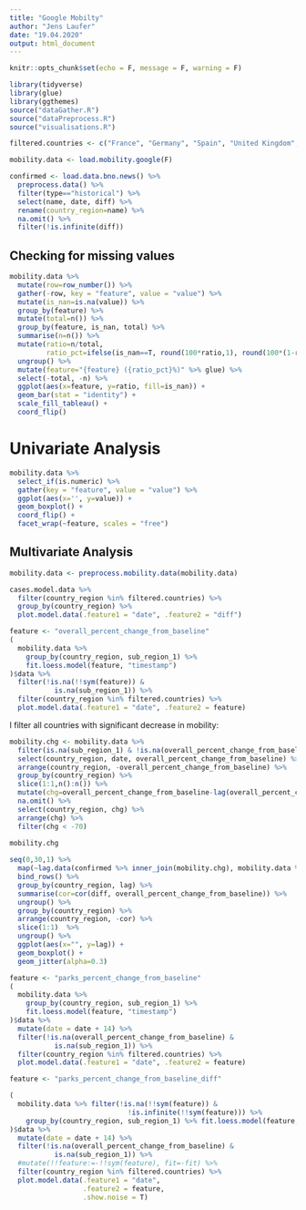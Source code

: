 ```yaml
---
title: "Google Mobilty"
author: "Jens Laufer"
date: "19.04.2020"
output: html_document
---
```


```r
knitr::opts_chunk$set(echo = F, message = F, warning = F)
```

```r
library(tidyverse)
library(glue)
library(ggthemes)
source("dataGather.R")
source("dataPreprocess.R")
source("visualisations.R")
```

```r
filtered.countries <- c("France", "Germany", "Spain", "United Kingdom", "Italy", "United States")
```


```r
mobility.data <- load.mobility.google(F) 
```


```r
confirmed <- load.data.bno.news() %>% 
  preprocess.data() %>% 
  filter(type=="historical") %>% 
  select(name, date, diff) %>% 
  rename(country_region=name) %>% 
  na.omit() %>% 
  filter(!is.infinite(diff))
```






## Checking for missing values 



```r
mobility.data %>% 
  mutate(row=row_number()) %>% 
  gather(-row, key = "feature", value = "value") %>% 
  mutate(is_nan=is.na(value)) %>% 
  group_by(feature) %>% 
  mutate(total=n()) %>% 
  group_by(feature, is_nan, total) %>% 
  summarise(n=n()) %>%
  mutate(ratio=n/total, 
         ratio_pct=ifelse(is_nan==T, round(100*ratio,1), round(100*(1-ratio),1))) %>% 
  ungroup() %>%
  mutate(feature="{feature} ({ratio_pct}%)" %>% glue) %>% 
  select(-total, -n) %>% 
  ggplot(aes(x=feature, y=ratio, fill=is_nan)) +
  geom_bar(stat = "identity") +
  scale_fill_tableau() +
  coord_flip()

```




# Univariate Analysis



```r
mobility.data %>% 
  select_if(is.numeric) %>% 
  gather(key = "feature", value = "value") %>% 
  ggplot(aes(x='', y=value)) +
  geom_boxplot() +
  coord_flip() +
  facet_wrap(~feature, scales = "free") 
```



## Multivariate Analysis

```r
mobility.data <- preprocess.mobility.data(mobility.data)
```


```r
cases.model.data %>%
  filter(country_region %in% filtered.countries) %>%
  group_by(country_region) %>%
  plot.model.data(.feature1 = "date", .feature2 = "diff")
```


```r
feature <- "overall_percent_change_from_baseline"
(
  mobility.data %>%
    group_by(country_region, sub_region_1) %>%
    fit.loess.model(feature, "timestamp")
)$data %>%
  filter(!is.na(!!sym(feature)) &
           is.na(sub_region_1)) %>%
  filter(country_region %in% filtered.countries) %>%
  plot.model.data(.feature1 = "date", .feature2 = feature)
```






I filter all countries with significant decrease in mobility:

```r
mobility.chg <- mobility.data %>% 
  filter(is.na(sub_region_1) & !is.na(overall_percent_change_from_baseline)) %>% 
  select(country_region, date, overall_percent_change_from_baseline) %>% 
  arrange(country_region, -overall_percent_change_from_baseline) %>% 
  group_by(country_region) %>% 
  slice(1:1,n():n()) %>% 
  mutate(chg=overall_percent_change_from_baseline-lag(overall_percent_change_from_baseline)) %>% 
  na.omit() %>% 
  select(country_region, chg) %>% 
  arrange(chg) %>% 
  filter(chg < -70)
  
mobility.chg
```



```r
seq(0,30,1) %>% 
  map(~lag.data(confirmed %>% inner_join(mobility.chg), mobility.data %>% inner_join(mobility.chg), ., "overall_percent_change_from_baseline")) %>% 
  bind_rows() %>% 
  group_by(country_region, lag) %>% 
  summarise(cor=cor(diff, overall_percent_change_from_baseline)) %>% 
  ungroup() %>% 
  group_by(country_region) %>% 
  arrange(country_region, -cor) %>% 
  slice(1:1)  %>% 
  ungroup() %>% 
  ggplot(aes(x="", y=lag)) +
  geom_boxplot() +
  geom_jitter(alpha=0.3)
```




```r
feature <- "parks_percent_change_from_baseline"
(
  mobility.data %>%
    group_by(country_region, sub_region_1) %>%
    fit.loess.model(feature, "timestamp")
)$data %>%
  mutate(date = date + 14) %>%
  filter(!is.na(overall_percent_change_from_baseline) &
           is.na(sub_region_1)) %>%
  filter(country_region %in% filtered.countries) %>%
  plot.model.data(.feature1 = "date", .feature2 = feature)
```


```r
feature <- "parks_percent_change_from_baseline_diff"

(
  mobility.data %>% filter(!is.na(!!sym(feature)) &
                             !is.infinite(!!sym(feature))) %>%
    group_by(country_region, sub_region_1) %>% fit.loess.model(feature, "timestamp")
)$data %>%
  mutate(date = date + 14) %>%
  filter(!is.na(overall_percent_change_from_baseline) &
           is.na(sub_region_1)) %>%
  #mutate(!!feature:=-!!sym(feature), fit=-fit) %>%
  filter(country_region %in% filtered.countries) %>%
  plot.model.data(.feature1 = "date",
                  .feature2 = feature,
                  .show.noise = T)
```



